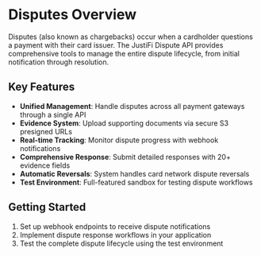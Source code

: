 # Disputes Overview

Disputes (also known as chargebacks) occur when a cardholder questions a payment with their card issuer. The JustiFi Dispute API provides comprehensive tools to manage the entire dispute lifecycle, from initial notification through resolution.

## Key Features

- **Unified Management**: Handle disputes across all payment gateways through a single API
- **Evidence System**: Upload supporting documents via secure S3 presigned URLs
- **Real-time Tracking**: Monitor dispute progress with webhook notifications
- **Comprehensive Response**: Submit detailed responses with 20+ evidence fields
- **Automatic Reversals**: System handles card network dispute reversals
- **Test Environment**: Full-featured sandbox for testing dispute workflows

## Getting Started

1. Set up webhook endpoints to receive dispute notifications
2. Implement dispute response workflows in your application
3. Test the complete dispute lifecycle using the test environment
